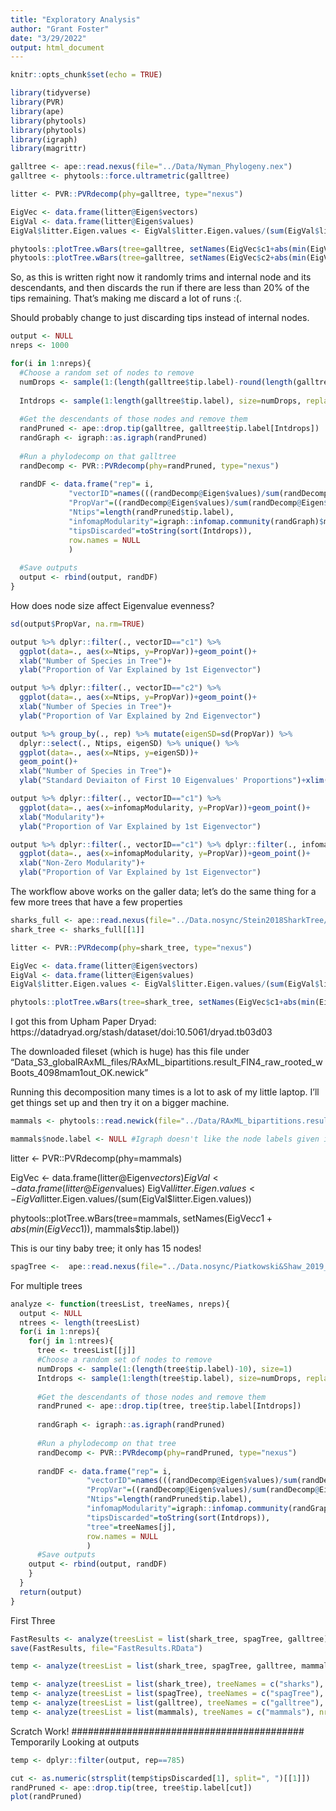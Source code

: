 ```yaml
---
title: "Exploratory Analysis"
author: "Grant Foster"
date: "3/29/2022"
output: html_document
---
```


```r
knitr::opts_chunk$set(echo = TRUE)
```

```r
library(tidyverse)
library(PVR)
library(ape)
library(phytools)
library(phytools)
library(igraph)
library(magrittr)
```


```r
galltree <- ape::read.nexus(file="../Data/Nyman_Phylogeny.nex")
galltree <- phytools::force.ultrametric(galltree)

litter <- PVR::PVRdecomp(phy=galltree, type="nexus")

EigVec <- data.frame(litter@Eigen$vectors)
EigVal <- data.frame(litter@Eigen$values)
EigVal$litter.Eigen.values <- EigVal$litter.Eigen.values/(sum(EigVal$litter.Eigen.values))

phytools::plotTree.wBars(tree=galltree, setNames(EigVec$c1+abs(min(EigVec$c1)), galltree$tip.label))
phytools::plotTree.wBars(tree=galltree, setNames(EigVec$c2+abs(min(EigVec$c2)), galltree$tip.label))
```
So, as this is written right now it randomly trims and internal node and its descendants, and then discards the run if there are less than 20% of the tips remaining. That's making me discard a lot of runs :(.

Should probably change to just discarding tips instead of internal nodes. 
```r
output <- NULL
nreps <- 1000

for(i in 1:nreps){
  #Choose a random set of nodes to remove
  numDrops <- sample(1:(length(galltree$tip.label)-round(length(galltree$tip.label)/10)), size=1)
  
  Intdrops <- sample(1:length(galltree$tip.label), size=numDrops, replace = FALSE)
  
  #Get the descendants of those nodes and remove them
  randPruned <- ape::drop.tip(galltree, galltree$tip.label[Intdrops])
  randGraph <- igraph::as.igraph(randPruned)
  
  #Run a phylodecomp on that galltree
  randDecomp <- PVR::PVRdecomp(phy=randPruned, type="nexus")
  
  randDF <- data.frame("rep"= i, 
             "vectorID"=names(((randDecomp@Eigen$values)/sum(randDecomp@Eigen$values))[1:10]), 
             "PropVar"=((randDecomp@Eigen$values)/sum(randDecomp@Eigen$values))[1:10],
             "Ntips"=length(randPruned$tip.label), 
             "infomapModularity"=igraph::infomap.community(randGraph)$modularity, 
             "tipsDiscarded"=toString(sort(Intdrops)),
             row.names = NULL
             )
  
  #Save outputs
  output <- rbind(output, randDF)
}
```

How does node size affect Eigenvalue evenness?
```r
sd(output$PropVar, na.rm=TRUE)

output %>% dplyr::filter(., vectorID=="c1") %>%
  ggplot(data=., aes(x=Ntips, y=PropVar))+geom_point()+
  xlab("Number of Species in Tree")+
  ylab("Proportion of Var Explained by 1st Eigenvector")

output %>% dplyr::filter(., vectorID=="c2") %>%
  ggplot(data=., aes(x=Ntips, y=PropVar))+geom_point()+
  xlab("Number of Species in Tree")+
  ylab("Proportion of Var Explained by 2nd Eigenvector")

output %>% group_by(., rep) %>% mutate(eigenSD=sd(PropVar)) %>%
  dplyr::select(., Ntips, eigenSD) %>% unique() %>%
  ggplot(data=., aes(x=Ntips, y=eigenSD))+
  geom_point()+
  xlab("Number of Species in Tree")+
  ylab("Standard Deviaiton of First 10 Eigenvalues' Proportions")+xlim(10, 75)
```




```r
output %>% dplyr::filter(., vectorID=="c1") %>%
  ggplot(data=., aes(x=infomapModularity, y=PropVar))+geom_point()+
  xlab("Modularity")+
  ylab("Proportion of Var Explained by 1st Eigenvector")

output %>% dplyr::filter(., vectorID=="c1") %>% dplyr::filter(., infomapModularity > 0) %>%
  ggplot(data=., aes(x=infomapModularity, y=PropVar))+geom_point()+
  xlab("Non-Zero Modularity")+
  ylab("Proportion of Var Explained by 1st Eigenvector")
```


The workflow above works on the galler data; let's do the same thing for a few more trees that have a few properties


```r
sharks_full <- ape::read.nexus(file="../Data.nosync/Stein2018SharkTree/output.nex")
shark_tree <- sharks_full[[1]]

litter <- PVR::PVRdecomp(phy=shark_tree, type="nexus")

EigVec <- data.frame(litter@Eigen$vectors)
EigVal <- data.frame(litter@Eigen$values)
EigVal$litter.Eigen.values <- EigVal$litter.Eigen.values/(sum(EigVal$litter.Eigen.values))

phytools::plotTree.wBars(tree=shark_tree, setNames(EigVec$c1+abs(min(EigVec$c1)), shark_tree$tip.label)) #This plot looks terrible but it validates our method
```

I got this from Upham Paper Dryad: https://datadryad.org/stash/dataset/doi:10.5061/dryad.tb03d03

The downloaded fileset (which is huge) has this file under "Data_S3_globalRAxML_files/RAxML_bipartitions.result_FIN4_raw_rooted_wBoots_4098mam1out_OK.newick"


Running this decomposition many times is a lot to ask of my little laptop. I'll get things set up and then try it on a bigger machine.
```r
mammals <- phytools::read.newick(file="../Data/RAxML_bipartitions.result_FIN4_raw_rooted_wBoots_4098mam1out_OK.newick")

mammals$node.label <- NULL #Igraph doesn't like the node labels given is this default tree, so we just remove them
```

litter <- PVR::PVRdecomp(phy=mammals)

EigVec <- data.frame(litter@Eigen$vectors)
EigVal <- data.frame(litter@Eigen$values)
EigVal$litter.Eigen.values <- EigVal$litter.Eigen.values/(sum(EigVal$litter.Eigen.values))

phytools::plotTree.wBars(tree=mammals, setNames(EigVec$c1+abs(min(EigVec$c1)), mammals$tip.label))



This is our tiny baby tree; it only has 15 nodes!
```r
spagTree <-  ape::read.nexus(file="../Data.nosync/Piatkowski&Shaw_2019_MCC_Tree.nex")
```

For multiple trees
```r
analyze <- function(treesList, treeNames, nreps){
  output <- NULL
  ntrees <- length(treesList)
  for(i in 1:nreps){
    for(j in 1:ntrees){
      tree <- treesList[[j]]
      #Choose a random set of nodes to remove
      numDrops <- sample(1:(length(tree$tip.label)-10), size=1)
      Intdrops <- sample(1:length(tree$tip.label), size=numDrops, replace = FALSE)
      
      #Get the descendants of those nodes and remove them
      randPruned <- ape::drop.tip(tree, tree$tip.label[Intdrops])
      
      randGraph <- igraph::as.igraph(randPruned)
      
      #Run a phylodecomp on that tree
      randDecomp <- PVR::PVRdecomp(phy=randPruned, type="nexus")
      
      randDF <- data.frame("rep"= i, 
                 "vectorID"=names(((randDecomp@Eigen$values)/sum(randDecomp@Eigen$values))[1:10]), 
                 "PropVar"=((randDecomp@Eigen$values)/sum(randDecomp@Eigen$values))[1:10],
                 "Ntips"=length(randPruned$tip.label), 
                 "infomapModularity"=igraph::infomap.community(randGraph)$modularity, 
                 "tipsDiscarded"=toString(sort(Intdrops)),
                 "tree"=treeNames[j], 
                 row.names = NULL
                 )
      #Save outputs
    output <- rbind(output, randDF)
    }
  }
  return(output)
}
```

First Three

```r
FastResults <- analyze(treesList = list(shark_tree, spagTree, galltree), treeNames = c("sharks", "spag", "gallers"), nreps=1000)
save(FastResults, file="FastResults.RData")
```



```r
temp <- analyze(treesList = list(shark_tree, spagTree, galltree, mammals), treeNames = c("sharks", "spag", "gallers", "mammals"), nreps=1)

temp <- analyze(treesList = list(shark_tree), treeNames = c("sharks"), nreps=1)
temp <- analyze(treesList = list(spagTree), treeNames = c("spagTree"), nreps=1)
temp <- analyze(treesList = list(galltree), treeNames = c("galltree"), nreps=1)
temp <- analyze(treesList = list(mammals), treeNames = c("mammals"), nreps=1)
```




##########################################
Scratch Work!
##########################################
Temporarily Looking at outputs
```r
temp <- dplyr::filter(output, rep==785)

cut <- as.numeric(strsplit(temp$tipsDiscarded[1], split=", ")[[1]])
randPruned <- ape::drop.tip(tree, tree$tip.label[cut])
plot(randPruned)
```



